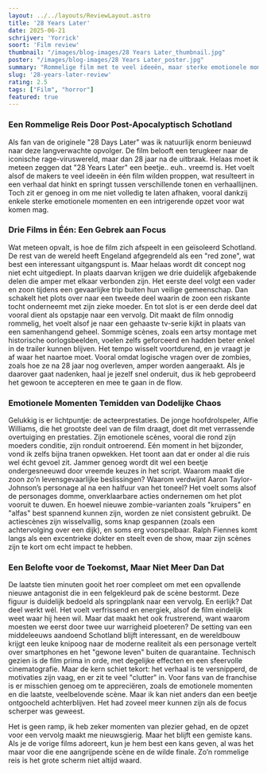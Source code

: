 ```yaml
---
layout: ../../layouts/ReviewLayout.astro
title: '28 Years Later'
date: 2025-06-21
schrijver: 'Yorrick'
soort: 'Film review'
thumbnail: "/images/blog-images/28 Years Later_thumbnail.jpg"
poster: "/images/blog-images/28 Years Later_poster.jpg"
summary: "Rommelige film met te veel ideeën, maar sterke emotionele momenten en intrigerende setup voor nog meer sequels"
slug: '28-years-later-review'
rating: 2.5
tags: ["Film", "horror"]
featured: true
---
```


### Een Rommelige Reis Door Post-Apocalyptisch Schotland

Als fan van de originele "28 Days Later" was ik natuurlijk enorm benieuwd naar deze langverwachte opvolger. De film belooft een terugkeer naar de iconische rage-viruswereld, maar dan 28 jaar na de uitbraak. Helaas moet ik meteen zeggen dat "28 Years Later" een beetje.. euh.. vreemd is. Het voelt alsof de makers te veel ideeën in één film wilden proppen, wat resulteert in een verhaal dat hinkt en springt tussen verschillende tonen en verhaallijnen. Toch zit er genoeg in om me niet volledig te laten afhaken, vooral dankzij enkele sterke emotionele momenten en een intrigerende opzet voor wat komen mag.

### Drie Films in Één: Een Gebrek aan Focus

Wat meteen opvalt, is hoe de film zich afspeelt in een geïsoleerd Schotland. De rest van de wereld heeft Engeland afgegrendeld als een "red zone", wat best een interessant uitgangspunt is. Maar helaas wordt dit concept nog niet echt uitgediept. In plaats daarvan krijgen we drie duidelijk afgebakende delen die amper met elkaar verbonden zijn. Het eerste deel volgt een vader en zoon tijdens een gevaarlijke trip buiten hun veilige gemeenschap. Dan schakelt het plots over naar een tweede deel waarin de zoon een riskante tocht onderneemt met zijn zieke moeder. En tot slot is er een derde deel dat vooral dient als opstapje naar een vervolg. Dit maakt de film onnodig rommelig, het voelt alsof je naar een gehaaste tv-serie kijkt in plaats van een samenhangend geheel. Sommige scènes, zoals een artsy montage met historische oorlogsbeelden, voelen zelfs geforceerd en hadden beter enkel in de trailer kunnen blijven. Het tempo wisselt voortdurend, en je vraagt je af waar het naartoe moet. Vooral omdat logische vragen over de zombies, zoals hoe ze na 28 jaar nog overleven, amper worden aangeraakt. Als je daarover gaat nadenken, haal je jezelf snel onderuit, dus ik heb geprobeerd het gewoon te accepteren en mee te gaan in de flow.

### Emotionele Momenten Temidden van Dodelijke Chaos

Gelukkig is er lichtpuntje: de acteerprestaties. De jonge hoofdrolspeler, Alfie Williams, die het grootste deel van de film draagt, doet dit met verrassende overtuiging en prestaties. Zijn emotionele scènes, vooral die rond zijn moeders conditie, zijn ronduit ontroerend. Eén moment in het bijzonder, vond ik zelfs bijna tranen opwekken. Het toont aan dat er onder al die ruis wel écht gevoel zit. Jammer genoeg wordt dit wel een beetje ondergesneeuwd door vreemde keuzes in het script. Waarom maakt die zoon zo’n levensgevaarlijke beslissingen? Waarom verdwijnt Aaron Taylor-Johnson’s personage al na een halfuur van het toneel? Het voelt soms alsof de personages domme, onverklaarbare acties ondernemen om het plot vooruit te duwen. En hoewel nieuwe zombie-varianten zoals "kruipers" en "alfas" best spannend kunnen zijn, worden ze niet consistent gebruikt. De actiescènes zijn wisselvallig, soms knap gespannen (zoals een achtervolging over een dijk), en soms erg voorspelbaar. Ralph Fiennes komt langs als een excentrieke dokter en steelt even de show, maar zijn scènes zijn te kort om echt impact te hebben.

### Een Belofte voor de Toekomst, Maar Niet Meer Dan Dat

De laatste tien minuten gooit het roer compleet om met een opvallende nieuwe antagonist die in een felgekleurd pak de scène bestormt. Deze figuur is duidelijk bedoeld als springplank naar een vervolg. En eerlijk? Dat deel werkt wél. Het voelt verfrissend en energiek, alsof de film eindelijk weet waar hij heen wil. Maar dat maakt het ook frustrerend, want waarom moesten we eerst door twee uur warrigheid ploeteren? De setting van een middeleeuws aandoend Schotland blijft interessant, en de wereldbouw krijgt een leuke knipoog naar de moderne realiteit als een personage vertelt over smartphones en het "gewone leven" buiten de quarantaine. Technisch gezien is de film prima in orde, met degelijke effecten en een sfeervolle cinematografie. Maar de kern schiet tekort: het verhaal is te versnipperd, de motivaties zijn vaag, en er zit te veel "clutter" in. Voor fans van de franchise is er misschien genoeg om te appreciëren, zoals de emotionele momenten en die laatste, veelbelovende scène. Maar ik kan niet anders dan een beetje ontgoocheld achterblijven. Het had zoveel meer kunnen zijn als de focus scherper was geweest.

Het is geen ramp, ik heb zeker momenten van plezier gehad, en de opzet voor een vervolg maakt me nieuwsgierig. Maar het blijft een gemiste kans. Als je de vorige films adoreert, kun je hem best een kans geven, al was het maar voor die ene aangrijpende scène en de wilde finale. Zo’n rommelige reis is het grote scherm niet altijd waard.
